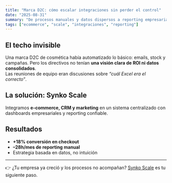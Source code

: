 ```yaml
---
title: "Marca D2C: cómo escalar integraciones sin perder el control"
date: "2025-08-31"
summary: "De procesos manuales y datos dispersos a reporting empresarial sólido con Synko Scale."
tags: ["ecommerce", "scale", "integraciones", "reporting"]
---
```


## El techo invisible

Una marca D2C de cosmética había automatizado lo básico: emails, stock y campañas. Pero los directivos no tenían **una visión clara de ROI ni datos consolidados**.  
Las reuniones de equipo eran discusiones sobre *“cuál Excel era el correcto”*.

## La solución: Synko Scale

Integramos **e-commerce, CRM y marketing** en un sistema centralizado con dashboards empresariales y reporting confiable.

## Resultados

- **+18% conversión en checkout**
- **–28h/mes de reporting manual**
- Estrategia basada en datos, no intuición

---

👉 ¿Tu empresa ya creció y los procesos no acompañan? [Synko Scale](/productos/scale) es tu siguiente paso.
